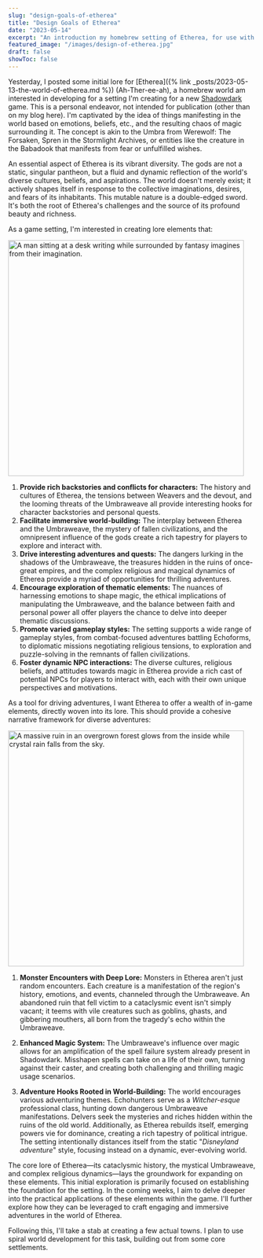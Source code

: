 ```yaml
---
slug: "design-goals-of-etherea"
title: "Design Goals of Etherea"
date: "2023-05-14"
excerpt: "An introduction my homebrew setting of Etherea, for use with the Shadowdark RPG."
featured_image: "/images/design-of-etherea.jpg"
draft: false
showToc: false
---
```


Yesterday, I posted some initial lore for [Etherea]({% link _posts/2023-05-13-the-world-of-etherea.md %}) (Ah-Ther-ee-ah), a homebrew world am interested in developing for a setting I'm creating for a new <a href="https://www.thearcanelibrary.com/pages/shadowdark" target="_blank">Shadowdark</a> game. This is a personal endeavor, not intended for publication (other than on my blog here). I'm captivated by the idea of things manifesting in the world based on emotions, beliefs, etc., and the resulting chaos of magic surrounding it. The concept is akin to the Umbra from Werewolf: The Forsaken, Spren in the Stormlight Archives, or entities like the creature in the Babadook that manifests from fear or unfulfilled wishes.

An essential aspect of Etherea is its vibrant diversity. The gods are not a static, singular pantheon, but a fluid and dynamic reflection of the world's diverse cultures, beliefs, and aspirations. The world doesn't merely exist; it actively shapes itself in response to the collective imaginations, desires, and fears of its inhabitants. This mutable nature is a double-edged sword. It's both the root of Etherea's challenges and the source of its profound beauty and richness.

As a game setting, I'm interested in creating lore elements that:

<img src="/images/design-of-etherea.jpg" alt="A man sitting at a desk writing while surrounded by fantasy imagines from their imagination." width="480" height="480" />

1. **Provide rich backstories and conflicts for characters:** The history and cultures of Etherea, the tensions between Weavers and the devout, and the looming threats of the Umbraweave all provide interesting hooks for character backstories and personal quests.
2. **Facilitate immersive world-building:** The interplay between Etherea and the Umbraweave, the mystery of fallen civilizations, and the omnipresent influence of the gods create a rich tapestry for players to explore and interact with.
3. **Drive interesting adventures and quests:** The dangers lurking in the shadows of the Umbraweave, the treasures hidden in the ruins of once-great empires, and the complex religious and magical dynamics of Etherea provide a myriad of opportunities for thrilling adventures.
4. **Encourage exploration of thematic elements:** The nuances of harnessing emotions to shape magic, the ethical implications of manipulating the Umbraweave, and the balance between faith and personal power all offer players the chance to delve into deeper thematic discussions.
5. **Promote varied gameplay styles:** The setting supports a wide range of gameplay styles, from combat-focused adventures battling Echoforms, to diplomatic missions negotiating religious tensions, to exploration and puzzle-solving in the remnants of fallen civilizations.
6. **Foster dynamic NPC interactions:** The diverse cultures, religious beliefs, and attitudes towards magic in Etherea provide a rich cast of potential NPCs for players to interact with, each with their own unique perspectives and motivations.

As a tool for driving adventures, I want Etherea to offer a wealth of in-game elements, directly woven into its lore. This should provide a cohesive narrative framework for diverse adventures:

 <img src="/images/etherea-crystal-rain-ruin.jpg" alt="A massive ruin in an overgrown forest glows from the inside while crystal rain falls from the sky." width="480" height="480" />

1. **Monster Encounters with Deep Lore:** Monsters in Etherea aren't just random encounters. Each creature is a manifestation of the region's history, emotions, and events, channeled through the Umbraweave. An abandoned ruin that fell victim to a cataclysmic event isn't simply vacant; it teems with vile creatures such as goblins, ghasts, and gibbering mouthers, all born from the tragedy's echo within the Umbraweave.

2. **Enhanced Magic System:** The Umbraweave's influence over magic allows for an amplification of the spell failure system already present in Shadowdark. Misshapen spells can take on a life of their own, turning against their caster, and creating both challenging and thrilling magic usage scenarios.

3. **Adventure Hooks Rooted in World-Building:** The world encourages various adventuring themes. Echohunters serve as a *Witcher-esque* professional class, hunting down dangerous Umbraweave manifestations. Delvers seek the mysteries and riches hidden within the ruins of the old world. Additionally, as Etherea rebuilds itself, emerging powers vie for dominance, creating a rich tapestry of political intrigue. The setting intentionally distances itself from the static "*Disneyland adventure*" style, focusing instead on a dynamic, ever-evolving world.

The core lore of Etherea—its cataclysmic history, the mystical Umbraweave, and complex religious dynamics—lays the groundwork for expanding on these elements. This initial exploration is primarily focused on establishing the foundation for the setting. In the coming weeks, I aim to delve deeper into the practical applications of these elements within the game. I'll further explore how they can be leveraged to craft engaging and immersive adventures in the world of Etherea.

Following this, I'll take a stab at creating a few actual towns. I plan to use spiral world development for this task, building out from some core settlements.